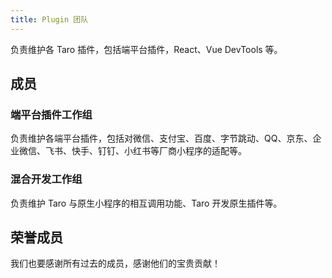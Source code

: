 ```yaml
---
title: Plugin 团队
---
```



负责维护各 Taro 插件，包括端平台插件，React、Vue DevTools 等。

## 成员

<ListPage type="team" team="f154527a-8950-4e92-8f3e-49ef5cd3e866" full />

### 端平台插件工作组

负责维护各端平台插件，包括对微信、支付宝、百度、字节跳动、QQ、京东、企业微信、飞书、快手、钉钉、小红书等厂商小程序的适配等。

### 混合开发工作组

负责维护 Taro 与原生小程序的相互调用功能、Taro 开发原生插件等。

## 荣誉成员

我们也要感谢所有过去的成员，感谢他们的宝贵贡献！

<ListPage type="team" team="f154527a-8950-4e92-8f3e-49ef5cd3e866" alumni full />
